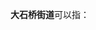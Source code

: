 '''大石桥街道'''可以指：
{{PRC admin/disambig|41/01/05/005/000|51/14/02/002/000}}
{{disambig|cat=五字乡级行政区划-街道名消歧义}}